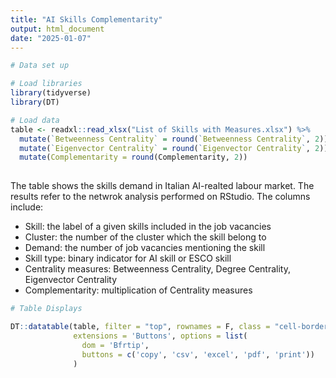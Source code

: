 ```yaml
---
title: "AI Skills Complementarity"
output: html_document
date: "2025-01-07"
---
```


```r
# Data set up

# Load libraries 
library(tidyverse)
library(DT) 

# Load data
table <- readxl::read_xlsx("List of Skills with Measures.xlsx") %>% 
  mutate(`Betweenness Centrality` = round(`Betweenness Centrality`, 2)) %>% 
  mutate(`Eigenvector Centrality` = round(`Eigenvector Centrality`, 2)) %>% 
  mutate(Complementarity = round(Complementarity, 2))
  
```

The table shows the skills demand in Italian AI-realted labour market. The results refer to the netwrok analysis performed on RStudio. The columns include:

* Skill: the label of a given skills included in the job vacancies
* Cluster: the number of the cluster which the skill belong to
* Demand: the number of job vacancies mentioning the skill
* Skill type: binary indicator for AI skill or ESCO skill
* Centrality measures: Betweenness Centrality, Degree Centrality, Eigenvector Centrality
* Complementarity: multiplication of Centrality measures

```r
# Table Displays

DT::datatable(table, filter = "top", rownames = F, class = "cell-border stripe",
              extensions = 'Buttons', options = list(
                dom = 'Bfrtip', 
                buttons = c('copy', 'csv', 'excel', 'pdf', 'print'))
              )
```
